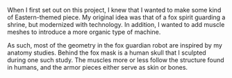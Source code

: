 When I first set out on this project, I knew that I wanted to make some kind of Eastern-themed piece. My original idea was that of a fox spirit guarding a shrine, but modernized with technology. In addition, I wanted to add muscle meshes to introduce a more organic type of machine.

As such, most of the geometry in the fox guardian robot are inspired by my anatomy studies. Behind the fox mask is a human skull that I sculpted during one such study. The muscles more or less follow the structure found in humans, and the armor pieces either serve as skin or bones.